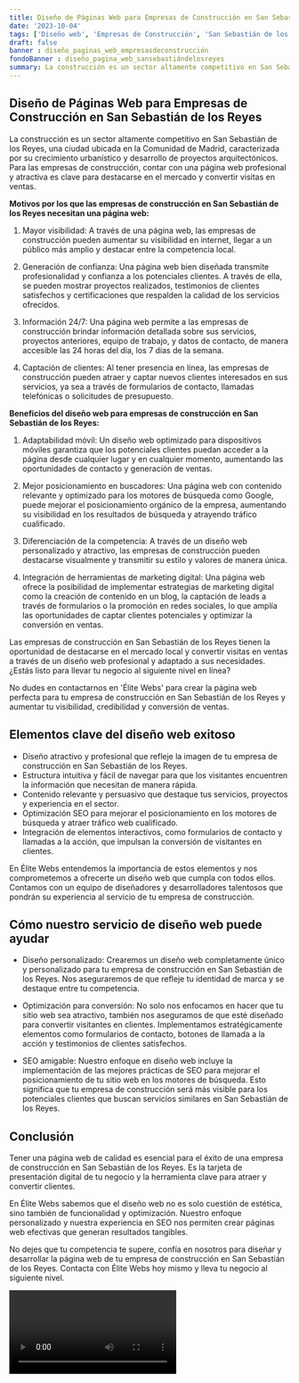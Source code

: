 ```yaml
---
title: Diseño de Páginas Web para Empresas de Construcción en San Sebastián de los Reyes
date: '2023-10-04'
tags: ['Diseño web', 'Empresas de Construcción', 'San Sebastián de los Reyes']
draft: false
banner : diseño_paginas_web_empresasdeconstrucción
fondoBanner : diseño_pagina_web_sansebastiándelosreyes
summary: La construcción es un sector altamente competitivo en San Sebastián de los Reyes, una ciudad ubicada en la Comunidad de Madrid, caracterizada por su crecimiento urbanístico y desarrollo de proyectos arquitectónicos. Para las empresas de construcción, contar con una página web profesional y atractiva es clave para destacarse en el mercado y convertir visitas en ventas.
---
```


## Diseño de Páginas Web para Empresas de Construcción en San Sebastián de los Reyes

La construcción es un sector altamente competitivo en San Sebastián de los Reyes, una ciudad ubicada en la Comunidad de Madrid, caracterizada por su crecimiento urbanístico y desarrollo de proyectos arquitectónicos. Para las empresas de construcción, contar con una página web profesional y atractiva es clave para destacarse en el mercado y convertir visitas en ventas.

**Motivos por los que las empresas de construcción en San Sebastián de los Reyes necesitan una página web:**

1. Mayor visibilidad: A través de una página web, las empresas de construcción pueden aumentar su visibilidad en internet, llegar a un público más amplio y destacar entre la competencia local.

2. Generación de confianza: Una página web bien diseñada transmite profesionalidad y confianza a los potenciales clientes. A través de ella, se pueden mostrar proyectos realizados, testimonios de clientes satisfechos y certificaciones que respalden la calidad de los servicios ofrecidos.

3. Información 24/7: Una página web permite a las empresas de construcción brindar información detallada sobre sus servicios, proyectos anteriores, equipo de trabajo, y datos de contacto, de manera accesible las 24 horas del día, los 7 días de la semana.

4. Captación de clientes: Al tener presencia en línea, las empresas de construcción pueden atraer y captar nuevos clientes interesados en sus servicios, ya sea a través de formularios de contacto, llamadas telefónicas o solicitudes de presupuesto.

**Beneficios del diseño web para empresas de construcción en San Sebastián de los Reyes:**

1. Adaptabilidad móvil: Un diseño web optimizado para dispositivos móviles garantiza que los potenciales clientes puedan acceder a la página desde cualquier lugar y en cualquier momento, aumentando las oportunidades de contacto y generación de ventas.

2. Mejor posicionamiento en buscadores: Una página web con contenido relevante y optimizado para los motores de búsqueda como Google, puede mejorar el posicionamiento orgánico de la empresa, aumentando su visibilidad en los resultados de búsqueda y atrayendo tráfico cualificado.

3. Diferenciación de la competencia: A través de un diseño web personalizado y atractivo, las empresas de construcción pueden destacarse visualmente y transmitir su estilo y valores de manera única.

4. Integración de herramientas de marketing digital: Una página web ofrece la posibilidad de implementar estrategias de marketing digital como la creación de contenido en un blog, la captación de leads a través de formularios o la promoción en redes sociales, lo que amplía las oportunidades de captar clientes potenciales y optimizar la conversión en ventas.

Las empresas de construcción en San Sebastián de los Reyes tienen la oportunidad de destacarse en el mercado local y convertir visitas en ventas a través de un diseño web profesional y adaptado a sus necesidades. ¿Estás listo para llevar tu negocio al siguiente nivel en línea?

No dudes en contactarnos en 'Élite Webs' para crear la página web perfecta para tu empresa de construcción en San Sebastián de los Reyes y aumentar tu visibilidad, credibilidad y conversión de ventas.

<GifSeo />

<Cta />

## Elementos clave del diseño web exitoso

- Diseño atractivo y profesional que refleje la imagen de tu empresa de construcción en San Sebastián de los Reyes.
- Estructura intuitiva y fácil de navegar para que los visitantes encuentren la información que necesitan de manera rápida.
- Contenido relevante y persuasivo que destaque tus servicios, proyectos y experiencia en el sector.
- Optimización SEO para mejorar el posicionamiento en los motores de búsqueda y atraer tráfico web cualificado.
- Integración de elementos interactivos, como formularios de contacto y llamadas a la acción, que impulsan la conversión de visitantes en clientes.

En Élite Webs entendemos la importancia de estos elementos y nos comprometemos a ofrecerte un diseño web que cumpla con todos ellos. Contamos con un equipo de diseñadores y desarrolladores talentosos que pondrán su experiencia al servicio de tu empresa de construcción.

## Cómo nuestro servicio de diseño web puede ayudar

- Diseño personalizado: Crearemos un diseño web completamente único y personalizado para tu empresa de construcción en San Sebastián de los Reyes. Nos aseguraremos de que refleje tu identidad de marca y se destaque entre tu competencia.

- Optimización para conversión: No solo nos enfocamos en hacer que tu sitio web sea atractivo, también nos aseguramos de que esté diseñado para convertir visitantes en clientes. Implementamos estratégicamente elementos como formularios de contacto, botones de llamada a la acción y testimonios de clientes satisfechos.

- SEO amigable: Nuestro enfoque en diseño web incluye la implementación de las mejores prácticas de SEO para mejorar el posicionamiento de tu sitio web en los motores de búsqueda. Esto significa que tu empresa de construcción será más visible para los potenciales clientes que buscan servicios similares en San Sebastián de los Reyes.

## Conclusión

Tener una página web de calidad es esencial para el éxito de una empresa de construcción en San Sebastián de los Reyes. Es la tarjeta de presentación digital de tu negocio y la herramienta clave para atraer y convertir clientes.

En Élite Webs sabemos que el diseño web no es solo cuestión de estética, sino también de funcionalidad y optimización. Nuestro enfoque personalizado y nuestra experiencia en SEO nos permiten crear páginas web efectivas que generan resultados tangibles.

No dejes que tu competencia te supere, confía en nosotros para diseñar y desarrollar la página web de tu empresa de construcción en San Sebastián de los Reyes. Contacta con Élite Webs hoy mismo y lleva tu negocio al siguiente nivel.

<Video />

<CtaBot job='Empresas de Construcción' city='San Sebastián de los Reyes'/>

<Gmaps query='San Sebastián de los Reyes+españa+maps' />